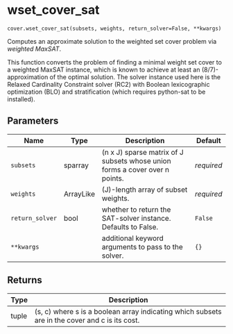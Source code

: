 # wset_cover_sat { #geomcover.cover.wset_cover_sat }

`cover.wset_cover_sat(subsets, weights, return_solver=False, **kwargs)`

Computes an approximate solution to the weighted set cover problem via *weighted MaxSAT*.

This function converts the problem of finding a minimal weight set cover to a weighted MaxSAT instance, 
which is known to achieve at least an (8/7)-approximation of the optimal solution. The solver instance
used here is the Relaxed Cardinality Constraint solver (RC2) with Boolean lexicographic optimization (BLO)
and stratification (which requires python-sat to be installed).

## Parameters

| Name            | Type      | Description                                                                 | Default    |
|-----------------|-----------|-----------------------------------------------------------------------------|------------|
| `subsets`       | sparray   | (n x J) sparse matrix of J subsets whose union forms a cover over n points. | _required_ |
| `weights`       | ArrayLike | (J)-length array of subset weights.                                         | _required_ |
| `return_solver` | bool      | whether to return the SAT-solver instance. Defaults to False.               | `False`    |
| `**kwargs`      |           | additional keyword arguments to pass to the solver.                         | `{}`       |

## Returns

| Type   | Description                                                                                    |
|--------|------------------------------------------------------------------------------------------------|
| tuple  | (s, c) where s is a boolean array indicating which subsets are in the cover and c is its cost. |
